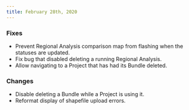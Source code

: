 ```yaml
---
title: February 28th, 2020
---
```


### Fixes

- Prevent Regional Analysis comparison map from flashing when the statuses are updated.
- Fix bug that disabled deleting a running Regional Analysis.
- Allow navigating to a Project that has had its Bundle deleted.

### Changes

- Disable deleting a Bundle while a Project is using it.
- Reformat display of shapefile upload errors.
